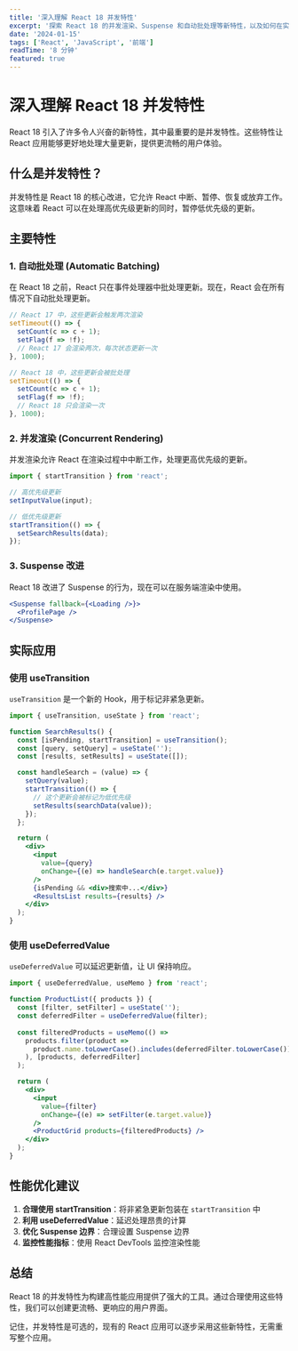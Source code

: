 ```yaml
---
title: '深入理解 React 18 并发特性'
excerpt: '探索 React 18 的并发渲染、Suspense 和自动批处理等新特性，以及如何在实际项目中应用这些功能。'
date: '2024-01-15'
tags: ['React', 'JavaScript', '前端']
readTime: '8 分钟'
featured: true
---
```


# 深入理解 React 18 并发特性

React 18 引入了许多令人兴奋的新特性，其中最重要的是并发特性。这些特性让 React 应用能够更好地处理大量更新，提供更流畅的用户体验。

## 什么是并发特性？

并发特性是 React 18 的核心改进，它允许 React 中断、暂停、恢复或放弃工作。这意味着 React 可以在处理高优先级更新的同时，暂停低优先级的更新。

## 主要特性

### 1. 自动批处理 (Automatic Batching)

在 React 18 之前，React 只在事件处理器中批处理更新。现在，React 会在所有情况下自动批处理更新。

```jsx
// React 17 中，这些更新会触发两次渲染
setTimeout(() => {
  setCount(c => c + 1);
  setFlag(f => !f);
  // React 17 会渲染两次，每次状态更新一次
}, 1000);

// React 18 中，这些更新会被批处理
setTimeout(() => {
  setCount(c => c + 1);
  setFlag(f => !f);
  // React 18 只会渲染一次
}, 1000);
```

### 2. 并发渲染 (Concurrent Rendering)

并发渲染允许 React 在渲染过程中中断工作，处理更高优先级的更新。

```jsx
import { startTransition } from 'react';

// 高优先级更新
setInputValue(input);

// 低优先级更新
startTransition(() => {
  setSearchResults(data);
});
```

### 3. Suspense 改进

React 18 改进了 Suspense 的行为，现在可以在服务端渲染中使用。

```jsx
<Suspense fallback={<Loading />}>
  <ProfilePage />
</Suspense>
```

## 实际应用

### 使用 useTransition

`useTransition` 是一个新的 Hook，用于标记非紧急更新。

```jsx
import { useTransition, useState } from 'react';

function SearchResults() {
  const [isPending, startTransition] = useTransition();
  const [query, setQuery] = useState('');
  const [results, setResults] = useState([]);

  const handleSearch = (value) => {
    setQuery(value);
    startTransition(() => {
      // 这个更新会被标记为低优先级
      setResults(searchData(value));
    });
  };

  return (
    <div>
      <input 
        value={query} 
        onChange={(e) => handleSearch(e.target.value)} 
      />
      {isPending && <div>搜索中...</div>}
      <ResultsList results={results} />
    </div>
  );
}
```

### 使用 useDeferredValue

`useDeferredValue` 可以延迟更新值，让 UI 保持响应。

```jsx
import { useDeferredValue, useMemo } from 'react';

function ProductList({ products }) {
  const [filter, setFilter] = useState('');
  const deferredFilter = useDeferredValue(filter);
  
  const filteredProducts = useMemo(() => 
    products.filter(product => 
      product.name.toLowerCase().includes(deferredFilter.toLowerCase())
    ), [products, deferredFilter]
  );

  return (
    <div>
      <input 
        value={filter} 
        onChange={(e) => setFilter(e.target.value)} 
      />
      <ProductGrid products={filteredProducts} />
    </div>
  );
}
```

## 性能优化建议

1. **合理使用 startTransition**：将非紧急更新包装在 `startTransition` 中
2. **利用 useDeferredValue**：延迟处理昂贵的计算
3. **优化 Suspense 边界**：合理设置 Suspense 边界
4. **监控性能指标**：使用 React DevTools 监控渲染性能

## 总结

React 18 的并发特性为构建高性能应用提供了强大的工具。通过合理使用这些特性，我们可以创建更流畅、更响应的用户界面。

记住，并发特性是可选的，现有的 React 应用可以逐步采用这些新特性，无需重写整个应用。

